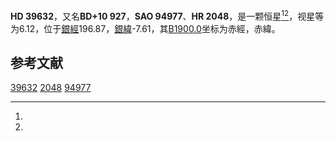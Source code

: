 {{refimprove|time=2020-08-18T13:02:56+00:00}}
{{Starbox begin
| name = HD 39632
}}
{{Starbox observe
| epoch = [[J2000.0|J2000.0]]
| constell = {{星座名待查}}<ref name=SIMBAD>{{cite web
 | url=http://simbad.u-strasbg.fr/simbad/sim-id?Ident=HR+2048
 | title =Pulsating variable Star
 | publisher=Centre de Données astronomiques de Strasbourg
 | work=SIMBAD
 | accessdate=2012-07-13}}</ref><ref name=DATA>{{cite web
 | url=http://vizier.u-strasbg.fr/viz-bin/VizieR-5?-out.add=.&-source=5050&-corr=PK=HR&-out.max=9999&HR=2048
 | title=VizieR Detailed Page
 | accessdate=2012-07-13
 | archive-date=2016-03-05
 | archive-url=https://web.archive.org/web/20160305001418/http://vizier.u-strasbg.fr/viz-bin/VizieR-5?-out.add=.&-source=5050&-corr=PK=HR&-out.max=9999&HR=2048
 | dead-url=no
 }}</ref>
| 星官 = 
| ra = {{RA|5|54|13.4}}<ref name=SIMBAD /><ref name=DATA />
| dec = {{DEC|+10|35|13}}<ref name=SIMBAD /><ref name=DATA />
| appmag_v = 6.12<ref name=SIMBAD /><ref name=DATA />
}}
{{Starbox character
| class = G9II<ref name=SIMBAD /><ref name=DATA />
| b-v = 1.47<ref name=SIMBAD /><ref name=DATA />
| u-b = 1.43<ref name=SIMBAD /><ref name=DATA />
| r-i = <ref name=SIMBAD /><ref name=DATA />
| variable = 
}}
{{Starbox astrometry
| radial_v = 1.43
| prop_mo_ra = 13
| parallax = 
| p_error = 
}}
{{Starbox catalog
| names =BD+10 927，[[SAO星表|SAO]] 94977，[[HD星表|HD]] 39632，[[HR星表|HR]] 2048}}
{{Starbox reference |Simbad=HR+2048}}
{{Starbox end}}

'''HD 39632'''，又名'''BD+10 927'''，'''SAO 94977'''、'''HR 2048'''，是一颗恒星<ref name=SIMBAD /><ref name=DATA />，视星等为6.12，位于[[銀道座標系|銀經]]196.87，[[銀道座標系|銀緯]]-7.61，其[[B1900.0|B1900.0]]坐标为赤經{{RA|5|48|41}}，赤緯{{DEC|+10|-7.61|57}}。

== 参考文献 ==
{{reflist}}

{{star-stub}}

[[Category:HD和HDE天體|39632]]
[[Category:HR天體|2048]]
[[Category:SAO天體|94977]]